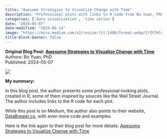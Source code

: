 ```yaml
---
title: "Awesome Strategies to Visualize Change with Time"
description: 'Professional plots with links to R code from Bo Yuan, PhD'
categories: ['data visualization', 'time series']
date: "2024-05-07"
date-modified: "2024-06-14"
image: "https://miro.medium.com/v2/resize:fit:1400/format:webp/1*ZY7HldizPRJikF0SAuFYKg.png"
title-block-banner: false
---
```


::: {.hero-banner}
::: {.hero-text}
**Original Blog Post:**
**[Awesome Strategies to Visualize Change with Time](https://medium.com/@yuanbo.faith/awesome-strategies-to-visualize-change-with-time-f8a7fa8362f2)** <br>
Authors: Bo Yuan, PhD <br>
Published: 2024-05-07
:::
::: {.hero-image}
![](https://miro.medium.com/v2/resize:fit:1400/format:webp/1*ZY7HldizPRJikF0SAuFYKg.png)
:::
:::

**My summary:**

In this blog post, the author presents some professional-looking plots, created
in R, some of them inspired by sources like the Wall Street Journal. The author
includes links to the R code for each plot.

While this post is on Medium, the author also points to their website,
[DataBrewer.co](https://www.databrewer.co/R/visualization/introduction), with
even more code and examples.

Here is the link again to their blog post for more details:
[Awesome Strategies to Visualize Change with Time](https://medium.com/@yuanbo.faith/awesome-strategies-to-visualize-change-with-time-f8a7fa8362f2)
